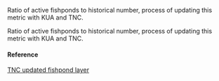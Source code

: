 Ratio of active fishponds to historical number, process of updating this metric with KUA and TNC.

Ratio of active fishponds to historical number, process of updating this metric with KUA and TNC.

#### Reference

[TNC updated fishpond layer](NA)